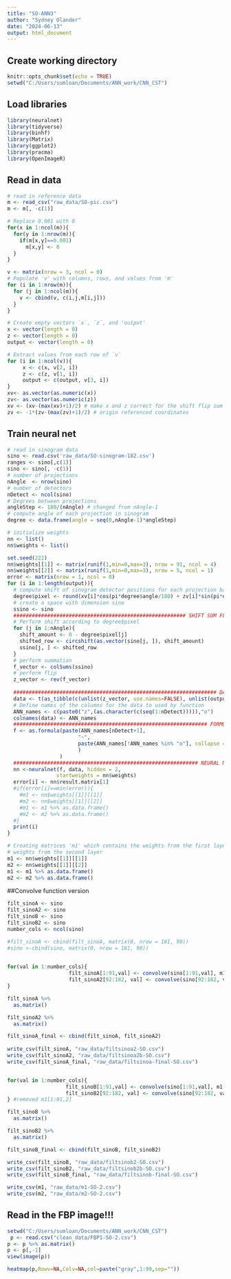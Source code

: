 ```yaml
---
title: "SO-ANN3"
author: "Sydney Olander"
date: "2024-06-13"
output: html_document
---
```


## Create working directory
```r
knitr::opts_chunk$set(echo = TRUE)
setwd("C:/Users/sumloan/Documents/ANN_work/CNN_CST")
```

## Load libraries
```r
library(neuralnet)
library(tidyverse)
library(binhf)
library(Matrix)
library(ggplot2)
library(pracma)
library(OpenImageR)
```

## Read in data 
```r
# read in reference data
m <- read_csv("raw_data/SO-pic.csv")
m <- m[, -c(1)]

# Replace 0.001 with 0
for(x in 1:ncol(m)){
  for(y in 1:nrow(m)){
    if(m[x,y]==0.001)
      m[x,y] <- 0
  }
}

v <- matrix(nrow = 3, ncol = 0)
# Populate 'v' with columns, rows, and values from 'm'
for (i in 1:nrow(m)){
  for (j in 1:ncol(m)){
    v <- cbind(v, c(i,j,m[i,j]))
  }
}

# Create empty vectors `x`, `z`, and 'output'
x <- vector(length = 0) 
z <- vector(length = 0)
output <- vector(length = 0)

# Extract values from each row of `v`
for (i in 1:ncol(v)){ 
     x <- c(x, v[2, i])
     z <- c(z, v[1, i])
     output <- c(output, v[3, i]) 
}
xv<- as.vector(as.numeric(x))
zv<- as.vector(as.numeric(z))
xv <- (xv-(max(xv)+1)/2) # make x and z correct for the shift flip sum code
zv <- -1*(zv-(max(zv)+1)/2) # origin referenced coordinates  
```


## Train neural net
```r
# read in sinogram data
sino <- read.csv('raw_data/SO-sinogram-182.csv')
ranges <- sino[,c(1)]
sino <- sino[, -c(1)]
# number of projections
nAngle  <- nrow(sino)
# number of detectors
nDetect <- ncol(sino)
# Degrees between projections
angleStep <- 180/(nAngle) # changed from nAngle-1
# compute angle of each projection in sinogram
degree <- data.frame(angle = seq(0,nAngle-1)*angleStep) 

# initialize weights
nn <- list()
nn$weights <- list()

set.seed(222) 
nn$weights[[1]] <- matrix(runif(1,min=0,max=3), nrow = 91, ncol = 4)
nn$weights[[2]] <- matrix(runif(1,min=0,max=3), nrow = 5, ncol = 1)
error <- matrix(nrow = 1, ncol = 0)
for (i in 1:length(output)){
  # compute shift of sinogram detector positions for each projection based on current image pixel
  degree$pixel <- round(xv[i]*cos(pi*degree$angle/180) + zv[i]*sin(pi*degree$angle/180))
  # create a space with dimension sino
  ssino <- sino   
  ######################################################## SHIFT SUM FLIP 
  # Perform shift according to degree$pixel
  for (j in 1:nAngle){ 
    shift_amount <- 0 - degree$pixel[j]
    shifted_row <- circshift(as.vector(sino[j, ]), shift_amount)
    ssino[j, ] <- shifted_row
  }
  # perform summation
  f_vector <- colSums(ssino) 
  # perform flip
  z_vector <- rev(f_vector)  
   
  ################################################################## DATA
  data <- t(as_tibble(c(unlist(z_vector, use.names=FALSE), unlist(output[i],use.names=FALSE))))
  # Define names of the columns for the data to used by function 
  ANN_names <- c(paste0("z",(as.character(c(seq(1:nDetect))))),"o") 
  colnames(data) <- ANN_names
  ############################################################### FORMULA
  f <- as.formula(paste(ANN_names[nDetect+1],
                       "~",
                       paste(ANN_names[!ANN_names %in% "o"], collapse = " + ")
                       )
                 ) 
  ############################################################ NEURAL NET
  nn <-neuralnet(f, data, hidden = 2,
                startweights = nn$weights)
  error[i] <- nn$result.matrix[1]
  #if(error[i]==min(error)){
    #m1 <- nn$weights[[1]][[1]]
    #m2 <- nn$weights[[1]][[2]]
    #m1 <- m1 %>% as.data.frame()
    #m2 <- m2 %>% as.data.frame()
  #}
  print(i)
}

# Creating matrices 'm1' which contains the weights from the first layer and 'm2' which contains the
# weights from the second layer
m1 <- nn$weights[[1]][[1]]
m2 <- nn$weights[[1]][[2]]
m1 <- m1 %>% as.data.frame()
m2 <- m2 %>% as.data.frame()


```

##Convolve function version
```r
filt_sinoA <- sino
filt_sinoA2 <- sino
filt_sinoB <- sino
filt_sinoB2 <- sino
number_cols <- ncol(sino)

#filt_sinoA <- cbind(filt_sinoA, matrix(0, nrow = 181, 90))
#sino <-cbind(sino, matrix(0, nrow = 181, 90))

            
for(val in 1:number_cols){
                    filt_sinoA[1:91,val] <- convolve(sino[1:91,val], m1[2:92,1], type ="circular")
                    filt_sinoA2[92:182, val] <- convolve(sino[92:182, val], m1[2:92, 1], type = "circular")
}

filt_sinoA %>% 
  as.matrix()

filt_sinoA2 %>% 
  as.matrix()

filt_sinoA_final <- cbind(filt_sinoA, filt_sinoA2)
  
write_csv(filt_sinoA, "raw_data/filtsinoa2-SO.csv")
write_csv(filt_sinoA2, "raw_data/filtsinoa2b-SO.csv")
write_csv(filt_sinoA_final, "raw_data/filtsinoa-final-SO.csv")


for(val in 1:number_cols){
                   filt_sinoB[1:91,val] <- convolve(sino[1:91,val], m1[2:92,2], type = "circular") 
                   filt_sinoB2[92:182, val] <- convolve(sino[92:182, val], m1[2:92, 2], type = "circular")
} #removed m1[1:91,2]

filt_sinoB %>% 
  as.matrix()

filt_sinoB2 %>%
  as.matrix()

filt_sinoB_final <- cbind(filt_sinoB, filt_sinoB2)

write_csv(filt_sinoB, "raw_data/filtsinob2-SO.csv")
write_csv(filt_sinoB2, "raw_data/filtsinob2b-SO.csv")
write_csv(filt_sinoB_final, "raw_data/filtsinob-final-SO.csv")

write_csv(m1, "raw_data/m1-SO-2.csv")
write_csv(m2, "raw_data/m2-SO-2.csv")
```

## Read in the FBP image!!!
```r
setwd("C:/Users/sumloan/Documents/ANN_work/CNN_CST")
 p <- read.csv("clean_data/FBP1-SO-2.csv")
p <- p %>% as.matrix()
p <- p[,-1]
view(image(p))

heatmap(p,Rowv=NA,Colv=NA,col=paste("gray",1:99,sep=""))
```
